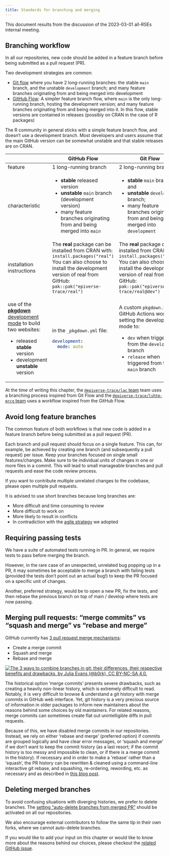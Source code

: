 ```yaml
---
title: Standards for branching and merging
---
```


This document results from the discussion of the 2023-03-01 all-RSEs internal meeting.

## Branching workflow

In all our repositories, new code should be added in a feature branch before being submitted as a pull request (PR).

Two development strategies are common:

- [Git flow](https://www.atlassian.com/git/tutorials/comparing-workflows/gitflow-workflow) where you have 2 long-running branches: the stable `main` branch, and the unstable `development` branch; and many feature branches originating from and being merged into development
- [GitHub Flow](https://githubflow.github.io/): A simpler feature branch flow, where `main` is the only long-running branch, hosting the development version; and many feature branches originating from and being merged into it. In this flow, stable versions are contained in releases (possibly on CRAN in the case of R packages)

The R community in general sticks with a simple feature branch flow, and doesn't use a development branch. Most developers and users assume that the main GitHub version can be somewhat unstable and that stable releases are on CRAN.

+----------------------------------------------------------------------------------------------------------------------------------------+-----------------------------------------------------------------------------+---------------------------------------------------------------------------------+
|                                                                                                                                        | GitHub Flow                                                                 | Git Flow                                                                        |
+========================================================================================================================================+=============================================================================+=================================================================================+
| feature                                                                                                                                | 1 long-running branch                                                       | 2 long-running branches                                                         |
+----------------------------------------------------------------------------------------------------------------------------------------+-----------------------------------------------------------------------------+---------------------------------------------------------------------------------+
| characteristic                                                                                                                         | -   **stable** released version                                             | -   **stable** `main` branch, and                                               |
|                                                                                                                                        | -   **unstable** `main` branch (development version)                        | -   **unstable** `development` branch;                                          |
|                                                                                                                                        | -   many feature branches originating from and being merged into `main`     | -   many feature branches originating from and being merged into `development`  |
+----------------------------------------------------------------------------------------------------------------------------------------+-----------------------------------------------------------------------------+---------------------------------------------------------------------------------+
| installation instructions                                                                                                              | The **real** package can be installed from CRAN with:                       | The **real** package can be installed from CRAN with:                           |
|                                                                                                                                        | `install.packages("real")`                                                  | `install.packages("real")`                                                      |
|                                                                                                                                        | You can also choose to install the development version of real from GitHub: | You can also choose to install the development version of real from GitHub:     |
|                                                                                                                                        | `pak::pak("epiverse-trace/real")`                                           | `pak::pak("epiverse-trace/real@dev")`                                           |
+----------------------------------------------------------------------------------------------------------------------------------------+-----------------------------------------------------------------------------+---------------------------------------------------------------------------------+
| use of the [**pkgdown** development mode](https://pkgdown.r-lib.org/reference/build_site.html#development-mode) to build two websites: | in the `_pkgdown.yml` file:                                                 | A custom `pkgdown.yml` GitHub Actions workflow setting the development mode to: |
|                                                                                                                                        |                                                                             |                                                                                 |
| -   released **stable** version                                                                                                        | ``` yaml                                                                    | - `dev` when triggered from the `development` branch                            |
| -   development **unstable** version                                                                                                   | development:                                                                | - `release` when triggered from the `main` branch                               |
|                                                                                                                                        |   mode: auto                                                                |                                                                                 |
|                                                                                                                                        | ```                                                                         |                                                                                 |
+----------------------------------------------------------------------------------------------------------------------------------------+-----------------------------------------------------------------------------+---------------------------------------------------------------------------------+

At the time of writing this chapter, the [`@epiverse-trace/lac` team](https://github.com/orgs/epiverse-trace/teams/lac) team uses a branching process inspired from Git Flow and the [`@epiverse-trace/lshtm-mrcg` team](https://github.com/orgs/epiverse-trace/teams/lshtm-mrcg) uses a workflow inspired from the GitHub Flow.

## Avoid long feature branches

The common feature of both workflows is that new code is added in a feature branch before being submitted as a pull request (PR).

Each branch and pull request should focus on a single feature. This can, for example, be achieved by creating one branch (and subsequently a pull request) per issue. Keep your branches focused on single small features/changes. Make sure to tie individual units of changes in one or more files in a commit. This will lead to small manageable branches and pull requests and ease the code review process.

If you want to contribute multiple unrelated changes to the codebase, please open multiple pull requests.

It is advised to use short branches because long branches are:

- More difficult and time consuming to review
- More difficult to work on
- More likely to result in conflicts
- In contradiction with the [agile strategy](principles.qmd#lean-and-agile-collaboration-framework) we adopted

## Requiring passing tests

We have a suite of automated tests running in PR. In general, we require tests to pass before merging the branch.

However, in the rare case of an unexpected, unrelated bug popping up in a PR, it may sometimes be acceptable to merge a branch with failing tests (provided the tests don't point out an actual bug!) to keep the PR focused on a specific unit of changes.

Another, preferred strategy, would be to open a new PR, fix the tests, and then rebase the previous branch on top of main / develop where tests are now passing.

<!-- TODO: add schematic representation of fixing in another PR and rebasing -->

## Merging pull requests: "merge commits" vs "squash and merge" vs "rebase and merge"

GitHub currently has [3 pull request merge mechanisms](https://docs.github.com/en/repositories/configuring-branches-and-merges-in-your-repository/configuring-pull-request-merges/about-merge-methods-on-github):

- Create a merge commit
- Squash and merge
- Rebase and merge

[![The 3 ways to combine branches in git: their differences, their respective benefits and drawbacks, by Julia Evans (@b0rk), CC BY-NC-SA 4.0.](https://wizardzines.com/images/uploads/combining-branches.png)](https://wizardzines.com/comics/combining-branches/)

The historical option 'merge commits' presents severe drawbacks, such as creating a heavily non-linear history, which is extremely difficult to read. Notably, it is very difficult to browse & understand a git history with merge commits in GitHub web interface. Yet, git history is a very precious source of information in older packages to inform new maintainers about the reasons behind some choices by old maintainers.
For related reasons, merge commits can sometimes create flat out unintelligible diffs in pull requests.

Because of this, we have disabled merge commits in our repositories.
Instead, we rely on either 'rebase and merge' (preferred option) if commits are grouped logically and have clear error messages, or 'squash and merge' if we don't want to keep the commit history (as a last resort; if the commit history is too messy and impossible to clean, or if there is a merge commit in the history).
If necessary and in order to make a 'rebase' rather than a 'squash', the PR history can be rewritten & cleaned using a command-line interactive git rebase, and squashing, re-ordering, rewording, etc. as necessary and as described in [this blog post](https://github.blog/2022-06-30-write-better-commits-build-better-projects/).

## Deleting merged branches

To avoid confusing situations with diverging histories, we prefer to delete branches.
The [setting "auto-delete branches from merged PR"](https://docs.github.com/en/repositories/configuring-branches-and-merges-in-your-repository/configuring-pull-request-merges/managing-the-automatic-deletion-of-branches) should be activated on all our repositories.

We also encourage external contributors to follow the same tip in their own forks, where we cannot auto-delete branches.

::: {.callout-tip title="Continue the discussion"}

If you would like to add your input on this chapter or would like to know more about the reasons behind our choices, please checkout the [related GitHub issue](https://github.com/epiverse-trace/blueprints/issues/6).

:::
